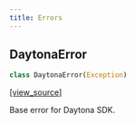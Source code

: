 ```yaml
---
title: Errors
---
```


<a id="daytona_sdk.common.errors.DaytonaError"></a>
## DaytonaError

```python
class DaytonaError(Exception)
```

[[view_source]](https://github.com/daytonaio/sdk/blob/13fd6d248daa993fd4530606218ee71120f21d82/packages/python/src/daytona_sdk/common/errors.py#L1)

Base error for Daytona SDK.



